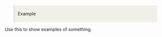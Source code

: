 <div style="margin: 0.3em 2em; padding: 0.3em; padding-left: 0.8em; background: #f0f0e9; border-left: 1px solid #aaa;"><p style="margin: 0; padding-bottom: 0.3em; font-size: 115%; font-weight: bold;">Example</p><div style="margin-left: 1em;">{{{text}}}</div></div>
<noinclude>Use this to show examples of something.

{{Examplebox|
<pre>
{{Examplebox|
The example goes here, using regular MediaWiki markup.
Remember to explain the example.
}}
</pre>
The example goes here, using regular MediaWiki markup.
Remember to explain the example.
}}
</noinclude>